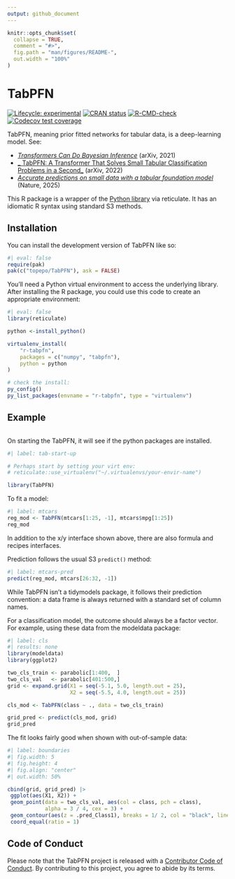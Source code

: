 ```yaml
---
output: github_document
---
```


<!-- README.md is generated from README.Rmd. Please edit that file -->

```r
knitr::opts_chunk$set(
  collapse = TRUE,
  comment = "#>",
  fig.path = "man/figures/README-",
  out.width = "100%"
)
```

# TabPFN

<!-- badges: start -->
[![Lifecycle: experimental](https://img.shields.io/badge/lifecycle-experimental-orange.svg)](https://lifecycle.r-lib.org/articles/stages.html#experimental)
[![CRAN status](https://www.r-pkg.org/badges/version/TabPFN)](https://CRAN.R-project.org/package=TabPFN)
[![R-CMD-check](https://github.com/topepo/TabPFN/actions/workflows/R-CMD-check.yaml/badge.svg)](https://github.com/topepo/TabPFN/actions/workflows/R-CMD-check.yaml)
[![Codecov test coverage](https://codecov.io/gh/topepo/TabPFN/branch/main/graph/badge.svg)](https://app.codecov.io/gh/topepo/TabPFN?branch=main)
<!-- badges: end -->

TabPFN, meaning prior fitted networks for tabular data, is a deep-learning model. See:

- [_Transformers Can Do Bayesian Inference_](https://arxiv.org/abs/2112.10510) (arXiv, 2021)
- [_ TabPFN: A Transformer That Solves Small Tabular Classification Problems in a Second_](https://arxiv.org/abs/2207.01848) (arXiv, 2022)
- [_Accurate predictions on small data with a tabular foundation model_](https://scholar.google.com/scholar?hl=en&as_sdt=0%2C7&q=%22Accurate+predictions+on+small+data+with+a+tabular+foundation+model%22) (Nature, 2025)

This R package is a wrapper of the [Python library](https://github.com/PriorLabs/TabPFN) via reticulate. It has an idiomatic R syntax using standard S3 methods. 

## Installation

You can install the development version of TabPFN like so:

```r
#| eval: false
require(pak)
pak(c("topepo/TabPFN"), ask = FALSE)
```

You'll need a Python virtual environment to access the underlying library. After installing the R package, you could use this code to create an appropriate environment: 

```r
#| eval: false
library(reticulate)

python <-install_python()

virtualenv_install(
	"r-tabpfn",
	packages = c("numpy", "tabpfn"),
	python = python
)

# check the install:
py_config()
py_list_packages(envname = "r-tabpfn", type = "virtualenv")
```


## Example


```r

```

On starting the TabPFN, it will see if the python packages are installed. 

```r
#| label: tab-start-up

# Perhaps start by setting your virt env: 
# reticulate::use_virtualenv("~/.virtualenvs/your-envir-name")

library(TabPFN)
```

To fit a model: 

```r
#| label: mtcars
reg_mod <- TabPFN(mtcars[1:25, -1], mtcars$mpg[1:25])
reg_mod
```

In addition to the x/y interface shown above, there are also formula and recipes interfaces. 

Prediction follows the usual S3 `predict()` method: 

```r
#| label: mtcars-pred
predict(reg_mod, mtcars[26:32, -1])
```

While TabPFN isn’t a tidymodels package, it follows their prediction convention: a data frame is always returned with a standard set of column names. 

For a classification model, the outcome should always be a factor vector. For example, using these data from the modeldata package: 

```r
#| label: cls
#| results: none
library(modeldata)
library(ggplot2)

two_cls_train <- parabolic[1:400,  ]
two_cls_val   <- parabolic[401:500,]
grid <- expand.grid(X1 = seq(-5.1, 5.0, length.out = 25), 
                    X2 = seq(-5.5, 4.0, length.out = 25))

cls_mod <- TabPFN(class ~ ., data = two_cls_train)

grid_pred <- predict(cls_mod, grid)
grid_pred
```

The fit looks fairly good when shown with out-of-sample data: 

```r
#| label: boundaries
#| fig.width: 5
#| fig.height: 4
#| fig.align: "center"
#| out.width: 50%

cbind(grid, grid_pred) |>
 ggplot(aes(X1, X2)) + 
 geom_point(data = two_cls_val, aes(col = class, pch = class), 
            alpha = 3 / 4, cex = 3) +
 geom_contour(aes(z = .pred_Class1), breaks = 1/ 2, col = "black", linewidth = 1) +
 coord_equal(ratio = 1)
```

## Code of Conduct
  
Please note that the TabPFN project is released with a [Contributor Code of Conduct](https://contributor-covenant.org/version/2/1/CODE_OF_CONDUCT.html). By contributing to this project, you agree to abide by its terms.
